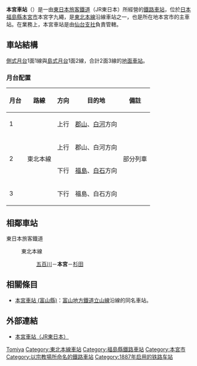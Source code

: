 {{日本車站資訊
|公司色 = green
|文字色 =
|站名 = 本宮站
|圖片 = Motomiya Station East Exit 2021-12-20.jpg
|pxl = 280px
|圖片說明 = 東口（2021年12月）
|日文原名 = 本宮
|平假名 = もとみや
|羅馬拼音 = Motomiya
|電報略號 = モヤ
|所屬公司 = [[東日本旅客鐵道|東日本旅客鐵道]]（JR東日本）
|所在地 = [[福島縣|福島縣]][[本宮市|本宮市]]本宮字九繩25
|啟用年月日 = 1887年（[[明治|明治]]20年）12月15日
|車站構造 = [[地面車站|地面車站]]
|月台配置 = 2面3線
|乘客人數 = 1,843
|上下車人次 =
|統計年度 = 2014年
|所屬路線 = {{Color|mediumseagreen|■}}[[東北本線|東北本線]]
|前一站 = [[五百川站|五百川]]
|前一站距離 = 3.8
|後一站距離 = 5.9
|後一站 = [[杉田站_(福島縣)|杉田]]
|距離 = 240.7
|起點站 = [[東京站|東京]]
|轉車 =
|備註 = 直營站<br/>設有[[綠窗口|綠窗口]]
}}
'''本宮車站'''（{{jpn|j=本宮駅|hg=もとみやえき|rm=Mitomiya eki|f=y}}）是一由[[東日本旅客鐵道|東日本旅客鐵道]]（JR東日本）所經營的[[鐵路車站|鐵路車站]]，位於[[日本|日本]][[福島縣|福島縣]][[本宮市|本宮市]]本宮字九繩，是[[東北本線|東北本線]]沿線車站之一，也是所在地本宮市的主車站。在業務上，本宮車站是由[[東海道旅客鐵道仙台支社|仙台支社]]負責管轄。

== 車站結構 ==
[[側式月台|側式月台]]1面1線與[[島式月台|島式月台]]1面2線，合計2面3線的[[地面車站|地面車站]]。
=== 月台配置 ===
{| rules="rows" class="wikitable"
!月台<!-- 事業者側による呼称 --->!!路線!!方向!!目的地!!備註
|-
! 1
|rowspan=4|{{Color|mediumseagreen|■}}東北本線
| style="text-align:center" | 上行
|[[郡山站_(福島縣)|郡山]]、[[白河車站_(日本)|白河]]方向
|  
|-

! rowspan=2 | 2
| style="text-align:center" | 上行
| 郡山、白河方向
| rowspan=2 | 部分列車
|-
| style="text-align:center" | 下行
|[[福島站_(福島縣)|福島]]、[[白石站_(宮城縣)|白石]]方向
|-

! 3
| style="text-align:center" | 下行
| 福島、白石方向
|  
|}

== 相鄰車站 ==
; 東日本旅客鐵道
: {{Color|mediumseagreen|■}}東北本線
:: [[五百川站|五百川]]－'''本宮'''－[[杉田站_(福島縣)|杉田]]
== 相關條目 ==

* [[本宮車站_(富山縣)|本宮車站 (富山縣)]]：[[富山地方鐵道|富山地方鐵道]][[立山線|立山線]]沿線的同名車站。

== 外部連結 ==
* {{ja}}[http://www.jreast.co.jp/estation/station/info.aspx?StationCd=1559 本宮車站（JR東日本）] {{Wayback|url=http://www.jreast.co.jp/estation/station/info.aspx?StationCd=1559 |date=20110323114856 }}

{{東北本線}}

{{japan-rail-stub}}

{{DEFAULTSORT:Motomiya}}

[[Category:日本鐵路車站_Mo|Tomiya]]
[[Category:東北本線車站|Category:東北本線車站]]
[[Category:福島縣鐵路車站|Category:福島縣鐵路車站]]
[[Category:本宮市|Category:本宮市]]
[[Category:以宗教場所命名的鐵路車站|Category:以宗教場所命名的鐵路車站]]
[[Category:1887年启用的铁路车站|Category:1887年启用的铁路车站]]